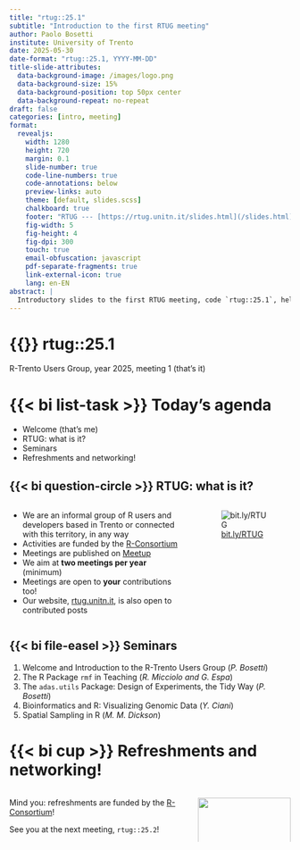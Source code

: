```yaml
---
title: "rtug::25.1"
subtitle: "Introduction to the first RTUG meeting"
author: Paolo Bosetti
institute: University of Trento
date: 2025-05-30
date-format: "rtug::25.1, YYYY-MM-DD"
title-slide-attributes:
  data-background-image: /images/logo.png
  data-background-size: 15%
  data-background-position: top 50px center
  data-background-repeat: no-repeat
draft: false
categories: [intro, meeting]
format: 
  revealjs:
    width: 1280
    height: 720
    margin: 0.1
    slide-number: true
    code-line-numbers: true
    code-annotations: below
    preview-links: auto
    theme: [default, slides.scss]
    chalkboard: true
    footer: "RTUG --- [https://rtug.unitn.it/slides.html](/slides.html)"
    fig-width: 5
    fig-height: 4
    fig-dpi: 300
    touch: true
    email-obfuscation: javascript
    pdf-separate-fragments: true
    link-external-icon: true
    lang: en-EN
abstract: |
  Introductory slides to the first RTUG meeting, code `rtug::25.1`, held on May 30, 2025.
---
```


# {{<bi info-circle>}} rtug::25.1

R-Trento Users Group, year 2025, meeting 1 (that's it)

# {{< bi list-task >}} Today's agenda

- Welcome (that's me)
- RTUG: what is it?
- Seminars
- Refreshments and networking!


## {{< bi question-circle >}} RTUG: what is it?

:::{.columns}
:::{.column width="66%"}
* We are an informal group of R users and developers based in Trento or connected with this territory, in any way
* Activities are funded by the [R-Consortium](https://r-consortium.org)
* Meetings are published on [Meetup](https://www.meetup.com/r-trento-users-group/)
* We aim at **two meetings per year** (minimum)
* Meetings are open to **your** contributions too!
* Our website, [rtug.unitn.it](https://rtug.unitn.it), is also open to contributed posts

:::

:::{.column width="34%"}
![[bit.ly/RTUG](https://bit.ly/RTUG)](/images/bit.ly_RTUG.svg)
:::
:::


## {{< bi file-easel >}} Seminars

1. Welcome and Introduction to the R-Trento Users Group (*P. Bosetti*)
2. The R Package `rmf` in Teaching (*R. Micciolo and G. Espa*)
3. The `adas.utils` Package: Design of Experiments, the Tidy Way (*P. Bosetti*)
4. Bioinformatics and R: Visualizing Genomic Data (*Y. Ciani*)
5. Spatial Sampling in R (*M. M. Dickson*)


# {{< bi cup >}} Refreshments and networking!

:::{.columns}
:::{.column width="60%"}
Mind you: refreshments are funded by the [R-Consortium](https://r-consortium.org)!

See you at the next meeting, `rtug::25.2`!
:::
:::{.column width="30%"}
![](https://r-consortium.org/images/RConsortium_Horizontal_Pantone.webp){width=100%}
:::
:::